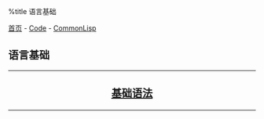 %title 语言基础

[[../../../index|首页]] - [[../../index|Code]] - [[../index|CommonLisp]]
==语言基础==
----
<center>
<h2>
[[base|基础语法]]
</h2>
</center>
----
